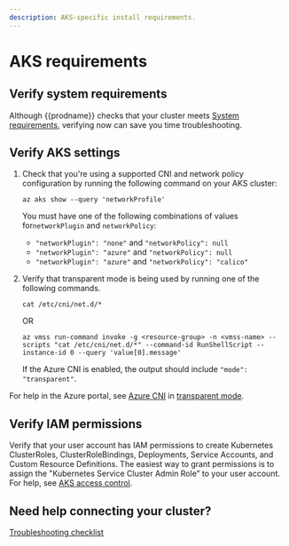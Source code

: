 ```yaml
---
description: AKS-specific install requirements.
---
```


# AKS requirements

## Verify system requirements

Although {{prodname}} checks that your cluster meets [System requirements](/get-started/connect/requirements/system-requirements/), verifying now can save you time troubleshooting.

## Verify AKS settings

1. Check that you're using a supported CNI and network policy configuration by running the following command on your AKS cluster:

   ```batch
   az aks show --query 'networkProfile'
   ```

   You must have one of the following combinations of values for`networkPlugin` and `networkPolicy`:

   - `"networkPlugin": "none"` and `"networkPolicy": null`
   - `"networkPlugin": "azure"` and `"networkPolicy": null`
   - `"networkPlugin": "azure"` and `"networkPolicy": "calico"`

1. Verify that transparent mode is being used by running one of the following commands.

   `cat /etc/cni/net.d/*`

   OR

   ```batch
   az vmss run-command invoke -g <resource-group> -n <vmss-name> --scripts "cat /etc/cni/net.d/*" --command-id RunShellScript --instance-id 0 --query 'value[0].message'
   ```

   If the Azure CNI is enabled, the output should include `"mode": "transparent"`.

For help in the Azure portal, see [Azure CNI](https://docs.microsoft.com/en-us/azure/aks/configure-azure-cni) in [transparent mode](https://docs.microsoft.com/en-us/azure/aks/faq#what-is-azure-cni-transparent-mode-vs-bridge-mode).

## Verify IAM permissions

Verify that your user account has IAM permissions to create Kubernetes ClusterRoles, ClusterRoleBindings, Deployments, Service Accounts, and Custom Resource Definitions. The easiest way to grant permissions is to assign the "Kubernetes Service Cluster Admin Role” to your user account. For help, see [AKS access control](https://docs.microsoft.com/en-us/azure/aks/control-kubeconfig-access).

## Need help connecting your cluster?

[Troubleshooting checklist](/get-started/connect/checklist)

